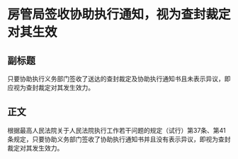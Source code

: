 # 房管局签收协助执行通知，视为查封裁定对其生效
## 副标题
只要协助执行义务部门签收了送达的查封裁定及协助执行通知书且未表示异议，即应视为查封裁定对其发生效力。
## 正文
根据最高人民法院关于人民法院执行工作若干问题的规定（试行）第37条、第41条规定，只要协助义务部门签收了协助执行通知书并且没有表示异议，即视为查封裁定对其发生效力。